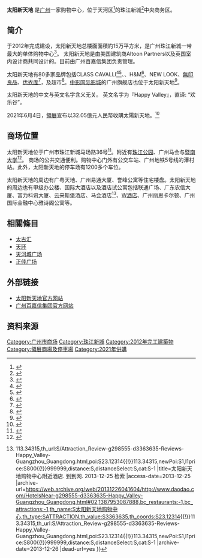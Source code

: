 {{Infobox building
| shopping_mall_name = 太阳新天地
| image              = Happy Valley Mall at night (Guangzhou).JPG
| image_size         =  
| caption            = 太陽新天地購物中心夜景
| location           = {{CHN}}[[广州|广州]], [[天河区|天河区]] , [[珠江新城|珠江新城]], 
| coordinates      ={{coord|23.123804|113.3441|type:landmark|display=inline,title}}
| address            = 广州市珠江新城马场路36号
| status = Complete
| opening_date       = 2012年9月28日
| closing_date       = 
| developer          = 广州百嘉信集团
| architect          = Altoon Partners LLP
| number_of_stores   = 
| number_of_anchors  = 
| floor_area         = 150,000平方米
| floor_count       = 12
| parking            = 1200
| website            = http://www.happyvalleygz.com/
| belowstyle         =
| footnotes          = 
}}

'''太阳新天地''' 是[[广州|广州]]一家购物中心，位于天河区<ref>{{Cite web |url=http://news.dichan.sina.com.cn/2012/01/11/431581.html |title=太阳新天地——天河CBD最具创新时尚购物中心璀璨亮相. 新浪地产. 2012-01-11发布. 2013-12-25 检索 |accessdate=2013-12-25 |archive-date=2013-12-26 |archive-url=https://web.archive.org/web/20131226091758/http://news.dichan.sina.com.cn/2012/01/11/431581.html |dead-url=no }}</ref>的珠江新城<ref>{{Cite web |url=http://www.winshang.com/zt/taiyangxintiandi/ |title=广州太阳新天地——百大标杆商业项目. 赢商网. 2011年发布. 2013-12-25 检索 |accessdate=2013-12-24 |archive-date=2013-12-25 |archive-url=https://web.archive.org/web/20131225182520/http://www.winshang.com/zt/taiyangxintiandi/ |dead-url=no }}</ref>中央商务区。

== 简介 ==
于2012年完成建设，太阳新天地总楼面面積約15万平方米，是广州珠江新城一带最大的单体购物中心<ref>{{Cite web |url=http://www.ycwb.com/ePaper/xkb/html/2013-12/20/content_329467.htm?div=-1 |title=最具影响力商业品牌. 金羊网. 2013-12-20发布. 2013－12－25 检索 |access-date=2013-12-25 |archive-date=2013-12-21 |archive-url=https://web.archive.org/web/20131221005933/http://www.ycwb.com/ePaper/xkb/html/2013-12/20/content_329467.htm?div=-1 |dead-url=yes }}</ref>。
太阳新天地是由美国建筑商Altoon Partners以及英国室内设计商{{link|貝諾|Benoy}}共同设计的。目前由广州百嘉信集团负责管理。

太阳新天地有80多家品牌包括CLASS CAVALLI<ref>{{Cite web |url=http://www.pinterest.com/pin/514606694892617478/ |title=太阳新天地购物中心 Class Cavalli 店. Pinterest. 2013-12-25 检索 |access-date=2013-12-24 |archive-url=https://web.archive.org/web/20131225154753/http://www.pinterest.com/pin/514606694892617478/ |archive-date=2013-12-25 |dead-url=yes }}</ref><ref>{{Cite web |url=http://www.dianping.com/shop/15104545/map |title=Class Cavalli的地图. 大众点评网. 2014-01-25 检索 |access-date=2014-01-26 |archive-url=https://web.archive.org/web/20140202152448/http://www.dianping.com/shop/15104545/map |archive-date=2014-02-02 |dead-url=yes }}</ref>、{{link-en|德克·毕盖帕克|DIRK BIKKEMBERGS}}、H&M<ref>{{Cite web |url=http://www2.hm.com/zh_cn/customer-service/shopping-at-hm/store-locator.html#CN-CN0414 |title=H&M 广州太阳新天地店. H&M门店信息. 2015-10-15 检索 |access-date=2015-10-17 |archive-date=2015-09-03 |archive-url=https://web.archive.org/web/20150903214132/http://www2.hm.com/zh_cn/customer-service/shopping-at-hm/store-locator.html#CN-CN0414 |dead-url=no }}</ref>、NEW LOOK、[[無印良品|無印良品]]、[[优衣库|优衣库]]<ref>{{Cite web |url=http://www.uniqlo.com/cn/shop/shop322.html |title=UNIQLO 广州太阳新天地店. 优衣库官方网站. 2013-12-25 检索 |access-date=2013-12-24 |archive-url=https://web.archive.org/web/20140627055730/http://www.uniqlo.com/cn/shop/shop322.html |archive-date=2014-06-27 |dead-url=yes }}</ref>，及{{link-ja|美思佰乐|マックスバリュ東海}}超市<ref>{{Cite web |url=http://news.dichan.sina.com.cn/2012/07/25/534502.html |title=日本高端精品超市美思佰乐Maxvalu 中国一号店棋落广州CBD太阳新天地. 新浪房产. 2012-07-25发布. 2013-12-25 检索 |access-date=2013-12-25 |archive-url=https://web.archive.org/web/20131226071619/http://news.dichan.sina.com.cn/2012/07/25/534502.html |archive-date=2013-12-26 |dead-url=yes }}</ref>。[[中影国际影城|中影国际影城]]的广州旗舰店也位于太阳新天地<ref>{{Cite web |url=http://www.zyhyth.com/about.jsp?classid=7 |title=中影国际影城（太阳新天地店）. 中影国际影城. 2013-12-25 检索 |access-date=2013-12-24 |archive-date=2013-12-25 |archive-url=https://web.archive.org/web/20131225131243/http://www.zyhyth.com/about.jsp?classid=7 |dead-url=no }}</ref>。

太阳新天地的中文与英文名字含义无关。 英文名字为『Happy Valley』，直译:  “欢乐谷”。

2021年6月4日，[[領展|領展]]宣布以32.05億元人民幣收購太陽新天地。<ref>{{cite news|title=領展32.05億收購廣州天河太陽新天地購物中心|url=http://www.guandian.hk/article/20210604/263605.html|accessdate=2021-06-04|publisher=观点地产网|date=2021-06-04|archive-date=2021-06-04|archive-url=https://web.archive.org/web/20210604140518/http://www.guandian.hk/article/20210604/263605.html|dead-url=no}}</ref>

== 商场位置 ==

太阳新天地位于广州市珠江新城马场路36号<ref>{{Cite web |url=http://map.baidu.com/?newmap=1&s=inf%26uid%3D73a39ae4037835fb4d776ed1%26wd%3D%E5%A4%A9%E6%B2%B3%E5%8C%BA%E9%A9%AC%E5%9C%BA%E8%B7%AF36%E5%8F%B7%E5%A4%AA%E9%98%B3%E6%96%B0%E5%A4%A9%E5%9C%B0+%26all%3D1%26c%3D257from%3Dalamap&tpl=mapdots. |title=太阳新天地购物中心西南门. 百度地图. 2013-12-25 检索 |access-date=2022-06-18 |archive-date=2022-03-31 |archive-url=https://web.archive.org/web/20220331082243/https://map.baidu.com/?newmap=1&s=inf%26uid%3D73a39ae4037835fb4d776ed1%26wd%3D%E5%A4%A9%E6%B2%B3%E5%8C%BA%E9%A9%AC%E5%9C%BA%E8%B7%AF36%E5%8F%B7%E5%A4%AA%E9%98%B3%E6%96%B0%E5%A4%A9%E5%9C%B0+%26all%3D1%26c%3D257from=alamap&tpl=mapdots. }}</ref>。附近有[[珠江公園|珠江公园]]、广州马会与[[暨南大学|暨南大学]]<ref>{{Cite web |url=http://www.jnu.edu.cn/xxgk.html |title=暨南大学学校概况. 2013-12-25 检索 |access-date=2013-12-25 |archive-date=2013-12-21 |archive-url=https://web.archive.org/web/20131221183231/http://www.jnu.edu.cn/xxgk.html |dead-url=yes }}</ref>。 商场的公共交通便利。购物中心门外有公交车站、广州地铁5号线的潭村站。此外，太阳新天地的停车场有1200多个车位。

太阳新天地的周边有广粤天地、广州易通大厦、誉峰公寓等住宅楼盘。太阳新天地的周边也有甲级办公楼、国际大酒店以及酒店试公寓包括联通广场、广东农信大厦、富力科讯大厦、云来斯堡酒店、马会酒店<ref>{{Cite web |url=http://www.daodao.com/HotelsNear-g298555-d3363635-Happy_Valley-Guangzhou_Guangdong.html#02,1387953087888,bc_restaurants:-1,bc_attractions:-1,th_name:S太阳新天地购物中心,th_type:SATTRACTION,th_value:S3363635,th_coords:S23.12314{{!}}113.34315,th_url:S/Attraction_Review-g298555-d3363635-Reviews-Happy_Valley-Guangzhou_Guangdong.html,poi:S23.12314{{!}}113.34315,newPoi:S1,l1price:S800{{!}}999999,distance:S,distanceSelect:S,cat:S-1 |title=太阳新天地购物中心附近酒店. 到到网. 2013-12-25 检索 |access-date=2013-12-25 |archive-url=https://web.archive.org/web/20131226041604/http://www.daodao.com/HotelsNear-g298555-d3363635-Happy_Valley-Guangzhou_Guangdong.html#02,1387953087888,bc_restaurants:-1,bc_attractions:-1,th_name:S太阳新天地购物中心,th_type:SATTRACTION,th_value:S3363635,th_coords:S23.12314{{!}}113.34315,th_url:S/Attraction_Review-g298555-d3363635-Reviews-Happy_Valley-Guangzhou_Guangdong.html,poi:S23.12314{{!}}113.34315,newPoi:S1,l1price:S800{{!}}999999,distance:S,distanceSelect:S,cat:S-1 |archive-date=2013-12-26 |dead-url=yes }}</ref>、[[W酒店|W酒店]]、广州丽思卡尔顿、广州国际金融中心雅诗阁公寓等。

== 相關條目 ==
*[[太古汇|太古汇]]
*[[天环|天环]]
*[[天河城广场|天河城广场]]
*[[正佳广场|正佳广场]]

== 外部链接 ==
* [https://web.archive.org/web/20131224112032/http://www.happyvalleygz.com/ 太阳新天地官方网站] 
* [https://web.archive.org/web/20150512231534/http://www.paragonholdings.cn/ 广州百嘉信集团官方网站]
== 资料来源 ==
{{Reflist}}
<!--- 分类 --->
{{广州}}
[[Category:广州市商场|Category:广州市商场]]
[[Category:珠江新城|Category:珠江新城]]
[[Category:2012年完工建築物|Category:2012年完工建築物]]
[[Category:領展商場及停車場|Category:領展商場及停車場]]
[[Category:2021年併購|Category:2021年併購]]